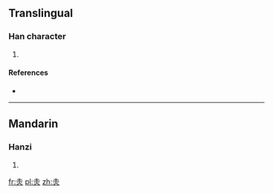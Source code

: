 ==Translingual==

===Han character===
{{Han char|rn=86|rad=火|as=03|sn=7|four=|canj=土火 (GF)}}

# {{defn|Han|sort=火03}}

====References====
* {{Han ref|kx=0666.160|dkj=18877|dj=1075.210|hdz=32189.050|uh=707B|ud=28795}}

----

==Mandarin==

===Hanzi===
{{cmn-hanzi|pin=[[chì]] ([[chi4]])|wg=ch'ih<sup>4</sup>}}

# {{defn|lang=cmn|sort=火03}}

[[fr:灻]]
[[pl:灻]]
[[zh:灻]]